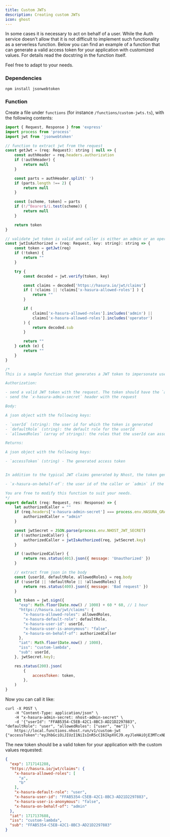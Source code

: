 ```yaml
---
title: Custom JWTs
description: Creating custom JWTs
icon: ghost
---
```


In some cases it is necessary to act on behalf of a user. While the Auth service doesn't allow that it is not difficult to implement such functionality as a serverless function. Below you can find an example of a function that can generate a valid access token for your application with customized values. For details read the docstring in the function itself.

Feel free to adapt to your needs.

### Dependencies

```
npm install jsonwebtoken
```

### Function

Create a file under `functions` (for instance `/functions/custom-jwts.ts`), with the following contents:

```js
import { Request, Response } from 'express'
import process from 'process'
import jwt from 'jsonwebtoken'

// function to extract jwt from the request
const getJwt = (req: Request): string | null => {
    const authHeader = req.headers.authorization
    if (!authHeader) {
        return null
    }

    const parts = authHeader.split(' ')
    if (parts.length !== 2) {
        return null
    }

    const [scheme, token] = parts
    if (!/^Bearer$/i.test(scheme)) {
        return null
    }

    return token
}

// validate jwt token is valid and caller is either an admin or an operator
const jwtIsAuthorized = (req: Request, key: string): string => {
    const token = getJwt(req)
    if (!token) {
        return ""
    }

    try {
        const decoded = jwt.verify(token, key)

        const claims = decoded['https://hasura.io/jwt/claims']
        if ( !claims || !claims['x-hasura-allowed-roles'] ) {
            return ""
        }

        if (
            claims['x-hasura-allowed-roles'].includes('admin') ||
            claims['x-hasura-allowed-roles'].includes('operator')
        ) {
            return decoded.sub
        }

        return ""
    } catch (e) {
        return ""
    }
}

/*
This is a sample function that generates a JWT token to impersonate users.

Authorization:

- send a valid JWT token with the request. The token should have the `admin` or `operator` role.
- send the `x-hasura-admin-secret` header with the request

Body:

A json object with the following keys:

- `userId` (string): the user id for which the token is generated
- `defaultRole` (string): the default role for the userId
- `allowedRoles` (array of strings): the roles that the userId can assume

Returns:

A json object with the following keys:

- `accessToken` (string) - The generated access token


In addition to the typical JWT claims generated by Nhost, the token generated by this function will have the following claims:

- `x-hasura-on-behalf-of`: the user id of the caller or `admin` if the caller used the `x-hasura-admin-secret` header

You are free to modify this function to suit your needs.
*/
export default (req: Request, res: Response) => {
    let authorizedCaller = ""
    if (req.headers['x-hasura-admin-secret'] === process.env.HASURA_GRAPHQL_ADMIN_SECRET) {
        authorizedCaller = "admin"
    }

    const jwtSecret = JSON.parse(process.env.NHOST_JWT_SECRET)
    if (!authorizedCaller) {
        authorizedCaller = jwtIsAuthorized(req, jwtSecret.key)
    }

    if (!authorizedCaller) {
        return res.status(401).json({ message: 'Unauthorized' })
    }

    // extract from json in the body
    const {userId, defaultRole, allowedRoles} = req.body
    if (!userId || !defaultRole || !allowedRoles) {
        return res.status(400).json({ message: 'Bad request' })
    }

    let token = jwt.sign({
      "exp": Math.floor(Date.now() / 1000) + 60 * 60, // 1 hour
      "https://hasura.io/jwt/claims": {
        "x-hasura-allowed-roles": allowedRoles,
        "x-hasura-default-role": defaultRole,
        "x-hasura-user-id": userId,
        "x-hasura-user-is-anonymous": "false",
        "x-hasura-on-behalf-of": authorizedCaller
      },
      "iat": Math.floor(Date.now() / 1000),
      "iss": "custom-lambda",
      "sub": userId,
    }, jwtSecret.key);

    res.status(200).json(
        {
            accessToken: token,
        },
    )
}
```

Now you can call it like:

```
curl -X POST \
    -H "Content-Type: application/json" \
    -H "x-hasura-admin-secret: nhost-admin-secret" \
    -d '{"userId": "FFAB5354-C5EB-42C1-8BC3-AD21D2297883", "defaultRole": "user", "allowedRoles": ["user", "me"]}' \
    https://local.functions.nhost.run/v1/custom-jwt
{"accessToken":"eyJhbGciOiJIUzI1NiIsInR5cCI6IkpXVCJ9.eyJleHAiOjE3MTcxNDIyMTMsImh0dHBzOi8vaGFzdXJhLmlvL2p3dC9jbGFpbXMiOnsieC1oYXN1cmEtYWxsb3dlZC1yb2xlcyI6WyJ1c2VyIiwibWUiXSwieC1oYXN1cmEtZGVmYXVsdC1yb2xlIjoidXNlciIsIngtaGFzdXJhLXVzZXItaWQiOiJGRkFCNTM1NC1DNUVCLTQyQzEtOEJDMy1BRDIxRDIyOTc4ODMiLCJ4LWhhc3VyYS11c2VyLWlzLWFub255bW91cyI6ImZhbHNlIiwieC1oYXN1cmEtb24tYmVoYWxmLW9mIjoiYWRtaW4ifSwiaWF0IjoxNzE3MTM4NjEzLCJpc3MiOiJjdXN0b20tbGFtYmRhIiwic3ViIjoiRkZBQjUzNTQtQzVFQi00MkMxLThCQzMtQUQyMUQyMjk3ODgzIn0.bRhzJvXMdkQA8aXPH95uMT17WHED2rSRq3gE21Vp3Ak"}
```

The new token should be a valid token for your application with the custom values requested:

```json
{
  "exp": 1717141288,
  "https://hasura.io/jwt/claims": {
    "x-hasura-allowed-roles": [
      "a",
      "b"
    ],
    "x-hasura-default-role": "user",
    "x-hasura-user-id": "FFAB5354-C5EB-42C1-8BC3-AD21D2297883",
    "x-hasura-user-is-anonymous": "false",
    "x-hasura-on-behalf-of": "admin"
  },
  "iat": 1717137688,
  "iss": "custom-lambda",
  "sub": "FFAB5354-C5EB-42C1-8BC3-AD21D2297883"
}
```
